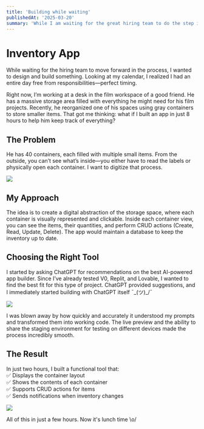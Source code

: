 ```yaml
---
title: 'Building while waiting'
publishedAt: '2025-03-20'
summary: 'While I am waiting for the great hiring team to do the step in the hiring process I wanted to build and design something'
---
```


# Inventory App  

While waiting for the hiring team to move forward in the process, I wanted to design and build something. Looking at my calendar, I realized I had an entire day free from responsibilities—perfect timing.  

Right now, I’m working at a desk in the film workspace of a good friend. He has a massive storage area filled with everything he might need for his film projects. Recently, he reorganized one of his spaces using gray containers to store smaller items. That got me thinking: what if I built an app in just 8 hours to help him keep track of everything?  

## The Problem  
He has 40 containers, each filled with multiple small items. From the outside, you can’t see what’s inside—you either have to read the labels or physically open each container. I want to digitize that process.  

![](https://i.imgur.com/VTtLeFT.png)

## My Approach  
The idea is to create a digital abstraction of the storage space, where each container is visually represented and clickable. Inside each container view, you can see the items, their quantities, and perform CRUD actions (Create, Read, Update, Delete). The app would maintain a database to keep the inventory up to date.  

## Choosing the Right Tool  
I started by asking ChatGPT for recommendations on the best AI-powered app builder. Since I’ve already tested V0, Replit, and Lovable, I wanted to find the best fit for this type of project. ChatGPT provided suggestions, and I immediately started building with ChatGPT itself ¯\_(ツ)_/¯  

![](https://i.imgur.com/JM8vQBX.png)

I was blown away by how quickly and accurately it understood my prompts and transformed them into working code. The live preview and the ability to share the staging environment for testing on different devices made the process incredibly smooth.  

## The Result  
In just two hours, I built a functional tool that:  
✅ Displays the container layout  
✅ Shows the contents of each container  
✅ Supports CRUD actions for items  
✅ Sends notifications when inventory changes  

![](https://i.imgur.com/ZV85QxA.jpeg)

All of this in just a few hours. Now it's lunch time \o/